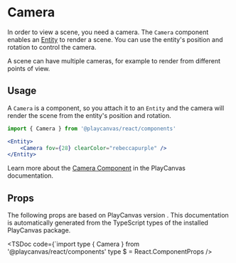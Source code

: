 # Camera

In order to view a scene, you need a camera. The `Camera` component enables an [Entity](/docs/api/entity) to render a scene. You can use the entity's position and rotation to control the camera.

A scene can have multiple cameras, for example to render from different points of view.

## Usage

A `Camera` is a component, so you attach it to an `Entity` and the camera will render the scene from the entity's position and rotation.

```jsx copy
import { Camera } from '@playcanvas/react/components'

<Entity>
    <Camera fov={28} clearColor="rebeccapurple" />
</Entity>
```

Learn more about the [Camera Component](https://api.playcanvas.com/classes/Engine.CameraComponent.html) in the PlayCanvas documentation.

## Props

The following props are based on PlayCanvas version **<PcVersion />**. This documentation is automatically generated from the TypeScript types of the installed PlayCanvas package.

<TSDoc
  code={`import type { Camera } from '@playcanvas/react/components'
type $ = React.ComponentProps<typeof Camera>
/>
